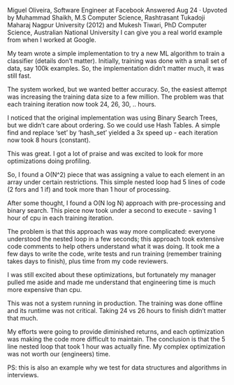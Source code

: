 Miguel Oliveira, Software Engineer at Facebook
Answered Aug 24 · Upvoted by Muhammad Shaikh, M.S Computer Science, Rashtrasant Tukadoji Maharaj Nagpur University (2012) and Mukesh Tiwari, PhD Computer Science, Australian National University
I can give you a real world example from when I worked at Google.

My team wrote a simple implementation to try a new ML algorithm to train a classifier (details don’t matter). Initially, training was done with a small set of data, say 100k examples. So, the implementation didn’t matter much, it was still fast.

The system worked, but we wanted better accuracy. So, the easiest attempt was increasing the training data size to a few million. The problem was that each training iteration now took 24, 26, 30, .. hours.

I noticed that the original implementation was using Binary Search Trees, but we didn’t care about ordering. So we could use Hash Tables. A simple find and replace ‘set’ by ‘hash_set’ yielded a 3x speed up - each iteration now took 8 hours (constant).

This was great. I got a lot of praise and was excited to look for more optimizations doing profiling.

So, I found a O(N^2) piece that was assigning a value to each element in an array under certain restrictions. This simple nested loop had 5 lines of code (2 fors and 1 if) and took more than 1 hour of processing.

After some thought, I found a O(N log N) approach with pre-processing and binary search. This piece now took under a second to execute - saving 1 hour of cpu in each training iteration.

The problem is that this approach was way more complicated: everyone understood the nested loop in a few seconds; this approach took extensive code comments to help others understand what it was doing. It took me a few days to write the code, write tests and run training (remember training takes days to finish), plus time from my code reviewers.

I was still excited about these optimizations, but fortunately my manager pulled me aside and made me understand that engineering time is much more expensive than cpu.

This was not a system running in production. The training was done offline and its runtime was not critical. Taking 24 vs 26 hours to finish didn’t matter that much.

My efforts were going to provide diminished returns, and each optimization was making the code more difficult to maintain. The conclusion is that the 5 line nested loop that took 1 hour was actually fine. My complex optimization was not worth our (engineers) time.

PS: this is also an example why we test for data structures and algorithms in interviews.